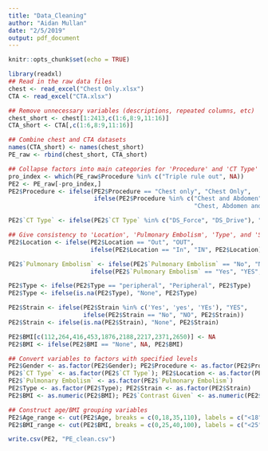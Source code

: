 ```yaml
---
title: "Data_Cleaning"
author: "Aidan Mullan"
date: "2/5/2019"
output: pdf_document
---
```


```r
knitr::opts_chunk$set(echo = TRUE)
```


```r
library(readxl)
## Read in the raw data files
chest <- read_excel("Chest Only.xlsx")
CTA <- read_excel("CTA.xlsx")

## Remove unnecessary variables (descriptions, repeated columns, etc)
chest_short <- chest[1:2413,c(1:6,8:9,11:16)]
CTA_short <- CTA[,c(1:6,8:9,11:16)]

## Combine chest and CTA datasets
names(CTA_short) <- names(chest_short)
PE_raw <- rbind(chest_short, CTA_short)
```

```r
## Collapse factors into main categories for 'Procedure' and 'CT Type'
pro_index <- which(PE_raw$Procedure %in% c("Triple rule out", NA))
PE2 <- PE_raw[-pro_index,]
PE2$Procedure <- ifelse(PE2$Procedure == "Chest only", "Chest Only",
                        ifelse(PE2$Procedure %in% c("Chest and Abdomen", "Neck and Chest",
                                                    "Chest, Abdomen and Pelvis"), "CAP", PE2$Procedure))

PE2$`CT Type` <- ifelse(PE2$`CT Type` %in% c("DS_Force", "DS_Drive"), "DS_Scanner", PE2$`CT Type`)

## Give consistency to 'Location', 'Pulmonary Embolism', 'Type', and 'Strain' factor names
PE2$Location <- ifelse(PE2$Location == "Out", "OUT", 
                       ifelse(PE2$Location == "In", "IN", PE2$Location))

PE2$`Pulmonary Embolism` <- ifelse(PE2$`Pulmonary Embolism` == "No", "NO", 
                       ifelse(PE2$`Pulmonary Embolism` == "Yes", "YES", PE2$`Pulmonary Embolism`))

PE2$Type <- ifelse(PE2$Type == "peripheral", "Peripheral", PE2$Type)
PE2$Type <- ifelse(is.na(PE2$Type), "None", PE2$Type)

PE2$Strain <- ifelse(PE2$Strain %in% c('Yes', 'yes', 'YEs'), "YES",
                     ifelse(PE2$Strain == "No", "NO", PE2$Strain))
PE2$Strain <- ifelse(is.na(PE2$Strain), "None", PE2$Strain)

PE2$BMI[c(112,264,416,453,1876,2188,2217,2371,2650)] <- NA
PE2$BMI <- ifelse(PE2$BMI == "None", NA, PE2$BMI)
```

```r
## Convert variables to factors with specified levels
PE2$Gender <- as.factor(PE2$Gender); PE2$Procedure <- as.factor(PE2$Procedure)
PE2$`CT Type` <- as.factor(PE2$`CT Type`); PE2$Location <- as.factor(PE2$Location)
PE2$`Pulmonary Embolism` <- as.factor(PE2$`Pulmonary Embolism`)
PE2$Type <- as.factor(PE2$Type); PE2$Strain <- as.factor(PE2$Strain)
PE2$BMI <- as.numeric(PE2$BMI); PE2$`Contrast Given` <- as.numeric(PE2$`Contrast Given`)

## Construct age/BMI grouping variables
PE2$Age_range <- cut(PE2$Age, breaks = c(0,18,35,110), labels = c("<18", "18-35", ">35"))
PE2$BMI_range <- cut(PE2$BMI, breaks = c(0,25,40,100), labels = c("<25", "25-40", ">40"))
```

```r
write.csv(PE2, "PE_clean.csv")
```




